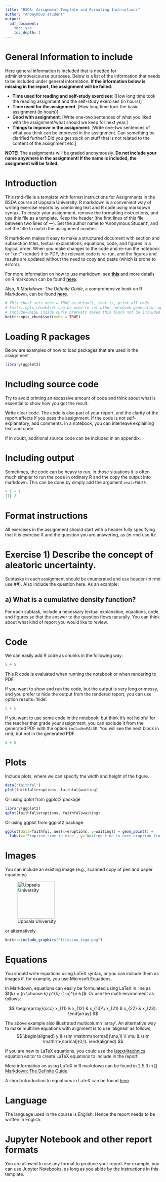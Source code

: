 ```yaml
---
title: "BSDA: Assignment Template and Formating Instructions"
author: "Anonymous student"
output: 
  pdf_document: 
    toc: yes
    toc_depth: 1
---
```


# General Information to include

Here general information is included that is needed for administrative/course purposes. Below is a list of the information that needs to be included under general information. **If the information below is missing in the report, the assignment will be failed**.

- **Time used for reading and self-study exercises**: [How long time took the reading assignment and the self-study exercises (in hours)]
- **Time used for the assignment**: [How long time took the basic assignment (in hours)]
- **Good with assignment**: [Write one-two sentences of what you liked with the assignment/what should we keep for next year.]
- **Things to improve in the assignment**: [Write one-two sentences of what you think can be improved in the assignment. Can something be clarified further? Did you get stuck on stuff that is not related to the content of the assignment etc.]

**NOTE!** The assignments will be graded anonymously. **Do not include your name anywhere in the assignment! If the name is included, the assignment will be failed.**


# Introduction

This rmd-file is a template with format instructions for Assignments in the BSDA course at Uppsala University. R markdown is a convenient way of writing exercise reports by combining text and R code using markdown syntax. To create your assignment, remove the formatting instructions, and use this file as a template. Keep the header (the first lines of this file between two lines of ---). Set the author name to 'Anonymous Student', and set the title to match the assignment number.

R markdown makes it easy to make a structured document with section and subsection titles, textual explanations, equations, code, and figures in a logical order. When you make changes to the code and re-run the notebook or "knit" (render) it to PDF, the relevant code is re-run, and the figures and results are updated without the need to copy and paste (which is prone to errors).

For more information on how to use markdown, see [**this**](https://github.com/adam-p/markdown-here/wiki/Markdown-Cheatsheet) and more details on R markdown can be found [**here**](https://www.rstudio.com/wp-content/uploads/2015/02/rmarkdown-cheatsheet.pdf).

Also, _R Markdown: The Definite Guide_, a comprehensive book on R Markdown, can be found [**here**](https://bookdown.org/yihui/rmarkdown/).


```r
# This chunk sets echo = TRUE as default, that is, print all code.
# knitr::opts_chunk$set can be used to set other notebook generation options, too.
# include=FALSE inside curly brackets makes this block not be included in the pdf.
knitr::opts_chunk$set(echo = TRUE)
```


# Loading R packages

Below are examples of how to load packages that are used in the assignment

```r
library(ggplot2)
```

# Including source code

Try to avoid printing an excessive amount of code and think about what is essential to show how you got the result.

Write clear code. The code is also part of your report, and the clarity of the report affects if you pass the assignment. If the code is not self-explanatory, add comments. In a notebook, you can interleave explaining text and code.

If in doubt, additional source code can be included in an appendix. 


# Including output

Sometimes, the code can be heavy to run. In those situations it is often much simpler to run the code in ordinary R and the copy the output into markdown. This can be done by simply add the argument `eval=FALSE`.

```r
> 1 + 1
[1] 2
```



# Format instructions

All exercises in the assignment should start with a header fully specifying that it is exercise X and the question you are answering, as (in rmd use #):

# Exercise 1) Describe the concept of aleatoric uncertainty.

Subtasks in each assignment should be enumerated and use header (in rmd use ##). Also include the question here. As an example:

## a) What is a cumulative density function?

For each subtask, include a necessary textual explanation, equations, code, and figures so that the answer to the question flows naturally. You can think about what kind of report you would like to review.

# Code

We can easily add R code as chunks in the following way:

```r
5 + 5
```

This R code is evaluated when running the notebook or when rendering to PDF.

If you want to show and run the code, but the output is very long or messy, and you prefer to hide the output from the rendered report, you can use option results='hide'. 

```r
5 + 5
```

If you want to use some code in the notebook, but think it's not helpful for the teacher that grade your assignment, you can exclude it from the generated PDF with the option `include=FALSE`. You will see the next block in rmd, but not in the generated PDF.
```r
5 + 5
```

# Plots

Include plots, where we can specify the width and height of the figure.

```r
data("faithful")
plot(faithful$eruptions, faithful$waiting)
```

Or using qplot from ggplot2 package
```r
library(ggplot2)
qplot(faithful$eruptions, faithful$waiting)
```

Or using ggplot from ggplot2 package
```r
ggplot(data=faithful, aes(x=eruptions, y=waiting)) + geom_point() +
  labs(x='Eruption time in mins', y='Waiting time to next eruption (in mins)')
```

# Images

You can include an existing image (e.g., scanned copy of pen and paper equations)

![Uppsala University](files/uu_logo.png){ width=120}

or alternatively

```r
knitr::include_graphics("files/uu_logo.png")
```

# Equations

You should write equations using LaTeX syntax, or you can include them as images if, for example, you use Microsoft Equations. 

In Markdown, equations can easily be formulated using LaTeX in line as $f(k) = {n \choose k} p^{k} (1-p)^{n-k}$. Or use the math environment as follows:

$$
\begin{array}{ccc}
x_{11} & x_{12} & x_{13}\\
x_{21} & x_{22} & x_{23}.
\end{array}
$$

The above example also illustrated multicolumn 'array'. An alternative way to make multiline equations with alignment is to use 'aligned' as follows;
$$
\begin{aligned}
y & \sim \mathrm{normal}(\mu,1) \\
\mu & \sim \mathrm{normal}(0,1).
\end{aligned}
$$

If you are new to LaTeX equations, you could use the [latext4technics](https://www.latex4technics.com/) equation editor to create LaTeX equations to include in the report.

More information on using LaTeX in R markdown can be found in 2.5.3 in [R Markdown: The Definite Guide](https://bookdown.org/yihui/rmarkdown/).

A short introduction to equations in LaTeX can be found [here](https://www.overleaf.com/learn/latex/Mathematical_expressions).

# Language

The language used in the course is English. Hence the report needs to be written in English.

# Jupyter Notebook and other report formats

You are allowed to use any format to produce your report. For example, you can use Jupyter Notebooks, as long as you abide by the instructions in this template.
